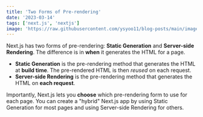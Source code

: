 ```yaml
---
title: 'Two Forms of Pre-rendering'
date: '2023-03-14'
tags: ['next.js', 'nextjs']
image: 'https://raw.githubusercontent.com/ysyoo11/blog-posts/main/images/thumbnails/pre-rendering.jpg'
---
```


Next.js has two forms of pre-rendering: **Static Generation** and **Server-side Rendering**. The difference is in **when** it generates the HTML for a page.

- **Static Generation** is the pre-rendering method that generates the HTML at **build time**. The pre-rendered HTML is then _reused_ on each request.
- **Server-side Rendering** is the pre-rendering method that generates the HTML on **each request**.

Importantly, Next.js lets you **choose** which pre-rendering form to use for each page. You can create a "hybrid" Next.js app by using Static Generation for most pages and using Server-side Rendering for others.
